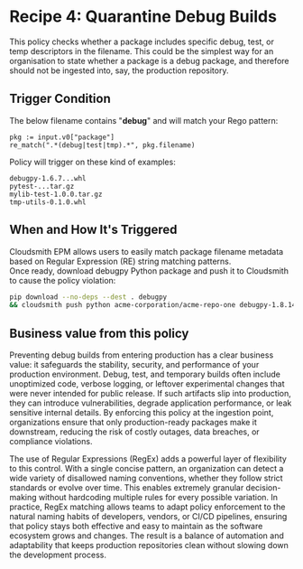 
# Recipe 4: Quarantine Debug Builds

This policy checks whether a package includes specific debug, test, or temp descriptors in the filename. This could be the simplest way for an organisation to state whether a package is a debug package, and therefore should not be ingested into, say, the production repository.

<RemoteCodeBlock
  lang="rego"
  src="https://raw.githubusercontent.com/cloudsmith-io/rego-recipes/refs/heads/main/recipe-4/policy.rego"
/>

## Trigger Condition

The below filename contains "**debug**" and will match your Rego pattern:

```rego
pkg := input.v0["package"]  
re_match(".*(debug|test|tmp).*", pkg.filename)
```

Policy will trigger on these kind of examples:

```plaintext
debugpy-1.6.7...whl  
pytest-...tar.gz  
mylib-test-1.0.0.tar.gz  
tmp-utils-0.1.0.whl  
```

## When and How It's Triggered

Cloudsmith EPM allows users to easily match package filename metadata based on Regular Expression (RE) string matching patterns.   
Once ready, download debugpy Python package and push it to Cloudsmith to cause the policy violation:

```bash
pip download --no-deps --dest . debugpy   
&& cloudsmith push python acme-corporation/acme-repo-one debugpy-1.8.14-cp310-cp310-manylinux_2_5_x86_64.manylinux1_x86_64.manylinux_2_17_x86_64.manylinux2014_x86_64.whl -k "$CLOUDSMITH_API_KEY"
```

## Business value from this policy

Preventing debug builds from entering production has a clear business value: it safeguards the stability, security, and performance of your production environment. Debug, test, and temporary builds often include unoptimized code, verbose logging, or leftover experimental changes that were never intended for public release. If such artifacts slip into production, they can introduce vulnerabilities, degrade application performance, or leak sensitive internal details. By enforcing this policy at the ingestion point, organizations ensure that only production-ready packages make it downstream, reducing the risk of costly outages, data breaches, or compliance violations.

The use of Regular Expressions (RegEx) adds a powerful layer of flexibility to this control. With a single concise pattern, an organization can detect a wide variety of disallowed naming conventions, whether they follow strict standards or evolve over time. This enables extremely granular decision-making without hardcoding multiple rules for every possible variation. In practice, RegEx matching allows teams to adapt policy enforcement to the natural naming habits of developers, vendors, or CI/CD pipelines, ensuring that policy stays both effective and easy to maintain as the software ecosystem grows and changes. The result is a balance of automation and adaptability that keeps production repositories clean without slowing down the development process.